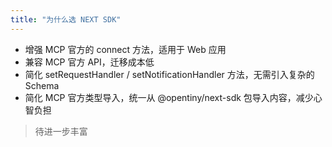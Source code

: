 ```yaml
---
title: "为什么选 NEXT SDK"
---
```


- 增强 MCP 官方的 connect 方法，适用于 Web 应用
- 兼容 MCP 官方 API，迁移成本低
- 简化 setRequestHandler / setNotificationHandler 方法，无需引入复杂的 Schema
- 简化 MCP 官方类型导入，统一从 @opentiny/next-sdk 包导入内容，减少心智负担

> 待进一步丰富
